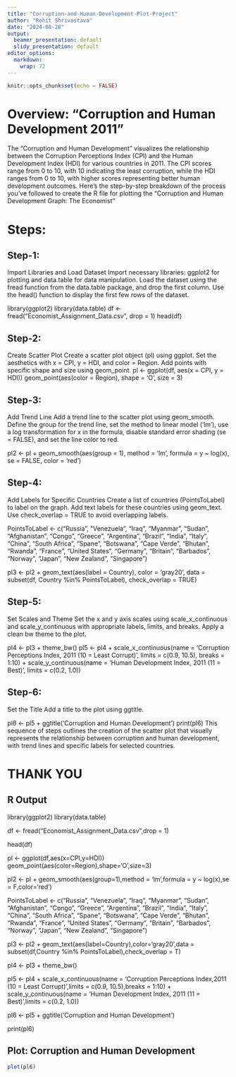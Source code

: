 ---
title: "Corruption-and-Human-Development-Plot-Project"
author: "Rohit Shrivastava"
date: "2024-08-28"
output:
  beamer_presentation: default
  slidy_presentation: default
editor_options:
  markdown:
    wrap: 72
---

```{r setup, include=FALSE}
knitr::opts_chunk$set(echo = FALSE)
```

# Overview: "Corruption and Human Development 2011"

The "Corruption and Human Development" visualizes the relationship
between the Corruption Perceptions Index (CPI) and the Human Development
Index (HDI) for various countries in 2011. The CPI scores range from 0
to 10, with 10 indicating the least corruption, while the HDI ranges
from 0 to 10, with higher scores representing better human development
outcomes. Here's the step-by-step breakdown of the process you've
followed to create the R file for plotting the "Corruption and Human
Development Graph: The Economist"

# Steps:

## Step-1:

Import Libraries and Load Dataset Import necessary libraries: ggplot2
for plotting and data.table for data manipulation. Load the dataset
using the fread function from the data.table package, and drop the first
column. Use the head() function to display the first few rows of the
dataset.

library(ggplot2) library(data.table) df \<-
fread("Economist_Assignment_Data.csv", drop = 1) head(df)

## Step-2:

Create Scatter Plot Create a scatter plot object (pl) using ggplot. Set
the aesthetics with x = CPI, y = HDI, and color = Region. Add points
with specific shape and size using geom_point. pl \<- ggplot(df, aes(x =
CPI, y = HDI)) geom_point(aes(color = Region), shape = 'O', size = 3)

## Step-3:

Add Trend Line Add a trend line to the scatter plot using geom_smooth.
Define the group for the trend line, set the method to linear model
('lm'), use a log transformation for x in the formula, disable standard
error shading (se = FALSE), and set the line color to red.

pl2 \<- pl + geom_smooth(aes(group = 1), method = 'lm', formula = y \~
log(x), se = FALSE, color = 'red')

## Step-4:

Add Labels for Specific Countries Create a list of countries
(PointsToLabel) to label on the graph. Add text labels for these
countries using geom_text. Use check_overlap = TRUE to avoid overlapping
labels.

PointsToLabel \<- c("Russia", "Venezuela", "Iraq", "Myanmar", "Sudan",
"Afghanistan", "Congo", "Greece", "Argentina", "Brazil", "India",
"Italy", "China", "South Africa", "Spane", "Botswana", "Cape Verde",
"Bhutan", "Rwanda", "France", "United States", "Germany", "Britain",
"Barbados", "Norway", "Japan", "New Zealand", "Singapore")

pl3 \<- pl2 + geom_text(aes(label = Country), color = 'gray20', data =
subset(df, Country %in% PointsToLabel), check_overlap = TRUE)

## Step-5:

Set Scales and Theme Set the x and y axis scales using
scale_x_continuous and scale_y_continuous with appropriate labels,
limits, and breaks. Apply a clean bw theme to the plot.

pl4 \<- pl3 + theme_bw() pl5 \<- pl4 + scale_x_continuous(name =
'Corruption Perceptions Index, 2011 (10 = Least Corrupt)', limits =
c(0.9, 10.5), breaks = 1:10) + scale_y_continuous(name = 'Human
Development Index, 2011 (11 = Best)', limits = c(0.2, 1.0))

## Step-6:

Set the Title Add a title to the plot using ggtitle.

pl6 \<- pl5 + ggtitle('Corruption and Human Development') print(pl6)
This sequence of steps outlines the creation of the scatter plot that
visually represents the relationship between corruption and human
development, with trend lines and specific labels for selected
countries.

# THANK YOU

## R Output

library(ggplot2) library(data.table)

df \<- fread("Economist_Assignment_Data.csv",drop = 1)

head(df)

pl \<- ggplot(df,aes(x=CPI,y=HDI))
geom_point(aes(color=Region),shape='O',size=3)

pl2 \<- pl + geom_smooth(aes(group=1),method = 'lm',formula = y \~
log(x),se = F,color='red')

PointsToLabel \<- c("Russia", "Venezuela", "Iraq", "Myanmar", "Sudan",
"Afghanistan", "Congo", "Greece", "Argentina", "Brazil", "India",
"Italy", "China", "South Africa", "Spane", "Botswana", "Cape Verde",
"Bhutan", "Rwanda", "France", "United States", "Germany", "Britain",
"Barbados", "Norway", "Japan", "New Zealand", "Singapore")

pl3 \<- pl2 + geom_text(aes(label=Country),color='gray20',data =
subset(df,Country %in% PointsToLabel),check_overlap = T)

pl4 \<- pl3 + theme_bw()

pl5 \<- pl4 + scale_x_continuous(name = 'Corruption Perceptions
Index,2011 (10 = Least Corrupt)',limits = c(0.9, 10.5),breaks = 1:10) +
scale_y_continuous(name = 'Human Development Index, 2011 (11 =
Best)',limits = c(0.2, 1.0))

pl6 \<- pl5 + ggtitle('Corruption and Human Development')

print(pl6)

## Plot: Corruption and Human Development

```{r pressure}
plot(pl6)
```
